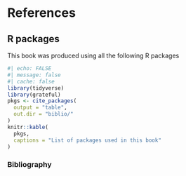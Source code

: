 # References  {.unnumbered}

## R packages {.unnumbered}


This book was produced using all the following R packages

```r
#| echo: FALSE
#| message: false
#| cache: false
library(tidyverse)
library(grateful)
pkgs <- cite_packages(
  output = "table",
  out.dir = "biblio/"
)
knitr::kable(
  pkgs,
  captions = "List of packages used in this book"
)
```

### Bibliography  {.unnumbered}

::: {#refs}
:::
